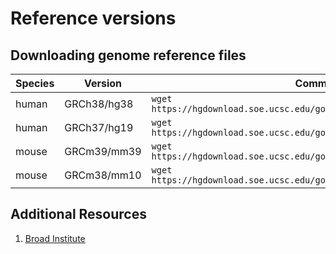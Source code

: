 # Reference versions {#sec-appendix-genome-versions}

## Downloading genome reference files

| Species | Version     | Command                                                                   |
|------------------------|------------------------|------------------------|
| human   | GRCh38/hg38 | `wget https://hgdownload.soe.ucsc.edu/goldenPath/hg38/bigZips/hg38.fa.gz` |
| human   | GRCh37/hg19 | `wget https://hgdownload.soe.ucsc.edu/goldenPath/hg19/bigZips/hg19.fa.gz` |
| mouse   | GRCm39/mm39 | `wget https://hgdownload.soe.ucsc.edu/goldenPath/mm39/bigZips/mm39.fa.gz` |
| mouse   | GRCm38/mm10 | `wget https://hgdownload.soe.ucsc.edu/goldenPath/mm10/bigZips/mm10.fa.gz` |

## Additional Resources

1.  [Broad Institute](https://gatk.broadinstitute.org/hc/en-us/articles/360035890951-Human-genome-reference-builds-GRCh38-or-hg38-b37-hg19%5D)
